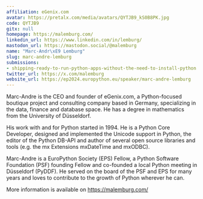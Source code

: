 ```yaml
---
affiliation: eGenix.com
avatar: https://pretalx.com/media/avatars/QYTJB9_kS0B8PK.jpg
code: QYTJB9
gitx: null
homepage: https://malemburg.com/
linkedin_url: https://www.linkedin.com/in/lemburg/
mastodon_url: https://mastodon.social/@malemburg
name: "Marc-Andr\xE9 Lemburg"
slug: marc-andre-lemburg
submissions:
- shipping-ready-to-run-python-apps-without-the-need-to-install-python
twitter_url: https://x.com/malemburg
website_url: https://ep2024.europython.eu/speaker/marc-andre-lemburg
---
```


Marc-Andre is the CEO and founder of eGenix.com, a Python-focused boutique project and consulting company based in Germany, specializing in the data, finance and database space. He has a degree in mathematics from the University of Düsseldorf.

His work with and for Python started in 1994. He is a Python Core Developer, designed and implemented the Unicode support in Python, the editor of the Python DB-API and author of several open source libraries and tools (e.g. the mx Extensions mxDateTime and mxODBC).

Marc-Andre is a EuroPython Society (EPS) Fellow, a Python Software Foundation (PSF) founding Fellow and co-founded a local Python meeting in Düsseldorf (PyDDF). He served on the board of the PSF and EPS for many years and loves to contribute to the growth of Python wherever he can.

More information is available on https://malemburg.com/
